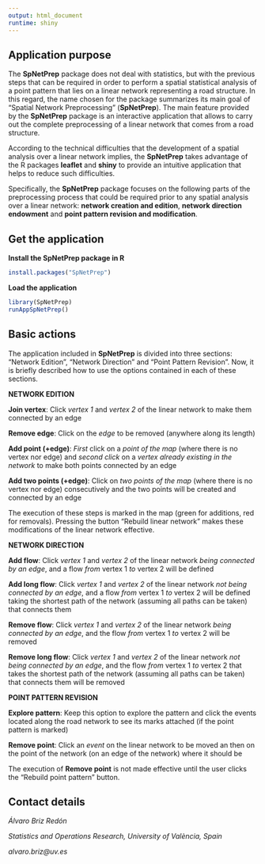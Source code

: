---
output: html_document
runtime: shiny
---
<style TYPE="text/css">
code.has-jax {font: inherit; font-size: 2em; background: inherit; border: inherit;}
</style>
<script type="text/x-mathjax-config">
MathJax.Hub.Config({
    tex2jax: {
        inlineMath: [['$','$'], ['\\(','\\)']],
        skipTags: ['script', 'noscript', 'style', 'textarea', 'pre'] // removed 'code' entry
    }
});
MathJax.Hub.Queue(function() {
    var all = MathJax.Hub.getAllJax(), i;
    for(i = 0; i < all.length; i += 1) {
        all[i].SourceElement().parentNode.className += ' has-jax';
    }
});
</script>
<script type="text/javascript" src="http://cdn.mathjax.org/mathjax/latest/MathJax.js?config=TeX-AMS-MML_HTMLorMML"></script>

## Application purpose 

The **SpNetPrep** package does not deal with statistics, but with the previous steps that can be required in order to perform a spatial statistical analysis of a point pattern that lies on a linear network representing a road structure. In this regard, the name chosen for the package summarizes its main goal of "Spatial Network Preprocessing" (**SpNetPrep**). The main feature provided by the **SpNetPrep** package is an interactive application that allows to carry out the complete preprocessing of a linear network that comes from a road structure. 

According to the technical difficulties that the development of a spatial analysis over a linear network implies, the **SpNetPrep** takes advantage of the R packages **leaflet** and **shiny** to provide an intuitive application that helps to reduce such difficulties.

Specifically, the **SpNetPrep** package focuses on the following parts of the preprocessing process that could be required prior to any spatial analysis over a linear network: **network creation and edition**, **network direction endowment** and **point pattern revision and modification**.

## Get the application

__Install the SpNetPrep package in R__

```{r, eval=T}
install.packages("SpNetPrep")
```

__Load the application__

```{r, eval=T}
library(SpNetPrep)
runAppSpNetPrep()
```

## Basic actions

The application included in **SpNetPrep** is divided into three sections: "Network Edition", "Network Direction" and "Point Pattern Revision". Now, it is briefly described how to use the options contained in each of these sections.

__NETWORK EDITION__

**Join vertex**: Click *vertex 1* and *vertex 2* of the linear network to make them connected by an edge

**Remove edge**: Click on the *edge* to be removed (anywhere along its length)

**Add point (+edge)**: *First* click on a *point of the map* (where there is no vertex nor edge) and *second click* on a *vertex already existing in the network* to make both points connected by an edge

**Add two points (+edge)**: Click on *two points of the map* (where there is no vertex nor edge) consecutively and the two points will be created and connected by an edge

The execution of these steps is marked in the map (green for additions, red for removals). Pressing the button "Rebuild linear network" makes these modifications of the linear network effective.

__NETWORK DIRECTION__

**Add flow**: Click *vertex 1* and *vertex 2* of the linear network *being connected by an edge*, and a flow *from* vertex 1 *to* vertex 2 will be defined

**Add long flow**: Click *vertex 1* and *vertex 2* of the linear network *not being connected by an edge*, and a flow *from* vertex 1 *to* vertex 2 will be defined taking the shortest path of the network (assuming all paths can be taken) that connects them

**Remove flow**: Click *vertex 1* and *vertex 2* of the linear network *being connected by an edge*, and the flow *from* vertex 1 *to* vertex 2 will be removed

**Remove long flow**: Click *vertex 1* and *vertex 2* of the linear network *not being connected by an edge*, and the flow *from* vertex 1 *to* vertex 2 that takes the shortest path of the network (assuming all paths can be taken) that connects them will be removed


__POINT PATTERN REVISION__

**Explore pattern**: Keep this option to explore the pattern and click the events located along the road network to see its marks attached (if the point pattern is marked)

**Remove point**: Click an *event* on the linear network to be moved an then on the point of the network (on an edge of the network) where it should be 

The execution of **Remove point** is not made effective until the user clicks the "Rebuild point pattern" button.





## Contact details

*&Aacute;lvaro Briz Red&oacute;n*

*Statistics and Operations Research, University of Val&egrave;ncia, Spain*

*alvaro.briz&#64;uv.es*
